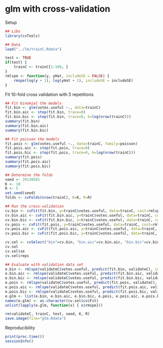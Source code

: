 glm with cross-validation
=======================

Setup
```r
## Libs
library(cvTools)

## Data
load("../lm/trainC.Rdata")

test <- TRUE
if(test) {
	trainC <- trainC[1:100, ]
}
rmlspe <- function(y, yHat, includeSE = FALSE) {
	rmspe(log(y + 1), log(yHat + 1), includeSE = includeSE)
}
```


Fit 10-fold cross validation with 5 repetitions
```r
## Fit binomial the models
fit.bin <- glm(votes.useful ~., data=trainC)
fit.bin.aic <- step(fit.bin, trace=0)
fit.bin.bic <- step(fit.bin, trace=0, k=log(nrow(trainC)))
summary(fit.bin)
summary(fit.bin.aic)
summary(fit.bin.bic)

## Fit poisson the models
fit.pois <- glm(votes.useful ~., data=trainC, family=poisson)
fit.pois.aic <- step(fit.pois, trace=0)
fit.pois.bic <- step(fit.pois, trace=0, k=log(nrow(trainC)))
summary(fit.pois)
summary(fit.pois.aic)
summary(fit.pois.bic)

## Determine the folds
seed <- 20130501
K <- 10
R <- 5
set.seed(seed)
folds <- cvFolds(nrow(trainC), K=K, R=R)

## Run the cross-validation
cv.bin <- cvFit(fit.bin, y=trainC$votes.useful, data=trainC, cost=rmlspe, costArgs=list(includeSE=TRUE), folds=folds)
cv.bin.aic <- cvFit(fit.bin.aic, y=trainC$votes.useful, data=trainC, cost=rmlspe, costArgs=list(includeSE=TRUE), folds=folds)
cv.bin.bic <- cvFit(fit.bin.bic, y=trainC$votes.useful, data=trainC, cost=rmlspe, costArgs=list(includeSE=TRUE), folds=folds)
cv.pois <- cvFit(fit.pois, y=trainC$votes.useful, data=trainC, cost=rmlspe, costArgs=list(includeSE=TRUE), folds=folds)
cv.pois.aic <- cvFit(fit.pois.aic, y=trainC$votes.useful, data=trainC, cost=rmlspe, costArgs=list(includeSE=TRUE), folds=folds)
cv.pois.bic <- cvFit(fit.pois.bic, y=trainC$votes.useful, data=trainC, cost=rmlspe, costArgs=list(includeSE=TRUE), folds=folds)

cv.sel <- cvSelect("bin"=cv.bin, "bin.aic"=cv.bin.aic, "bin.bic"=cv.bin.bic, "pois"=cv.pois, "pois.aic"=cv.pois.aic, "pois.bic"=cv.pois.bic)
cv.sel
cv.sel$se
cv.sel$reps

## Evaluate with validation data set
e.bin <- rmlspe(validateC$votes.useful, predict(fit.bin, validateC), includeSE=TRUE)
e.bin.aic <- rmlspe(validateC$votes.useful, predict(fit.bin.aic, validateC), includeSE=TRUE)
e.bin.bic <- rmlspe(validateC$votes.useful, predict(fit.bin.bic, validateC), includeSE=TRUE)
e.pois <- rmlspe(validateC$votes.useful, predict(fit.pois, validateC), includeSE=TRUE)
e.pois.aic <- rmlspe(validateC$votes.useful, predict(fit.pois.aic, validateC), includeSE=TRUE)
e.pois.bic <- rmlspe(validateC$votes.useful, predict(fit.pois.bic, validateC), includeSE=TRUE)
e.glm <- list(e.bin, e.bin.aic, e.bin.bic, e.pois, e.pois.aic, e.pois.bic)
names(e.glm) <- as.character(cv.sel$cv$Fit)
unlist(lapply(e.glm, function(x) { x$rmspe}))

rm(validateC, trainC, test, seed, K, R)
save.image(file="glm.Rdata")
```

Reproducibility
```r
print(proc.time())
sessionInfo()
```

